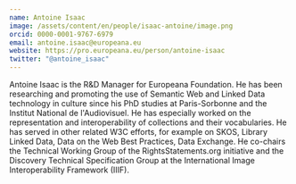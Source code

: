 ```yaml
---
name: Antoine Isaac
image: /assets/content/en/people/isaac-antoine/image.png
orcid: 0000-0001-9767-6979
email: antoine.isaac@europeana.eu
website: https://pro.europeana.eu/person/antoine-isaac
twitter: "@antoine_isaac"
---
```

Antoine Isaac is the R&D Manager for Europeana Foundation. He has been researching and promoting the use of Semantic Web and Linked Data technology in culture since his PhD studies at Paris-Sorbonne and the Institut National de l'Audiovisuel. He has especially worked on the representation and interoperability of collections and their vocabularies. He has served in other related W3C efforts, for example on SKOS, Library Linked Data, Data on the Web Best Practices, Data Exchange. He co-chairs the Technical Working Group of the RightsStatements.org initiative and the Discovery Technical Specification Group at the International Image Interoperability Framework (IIIF).
